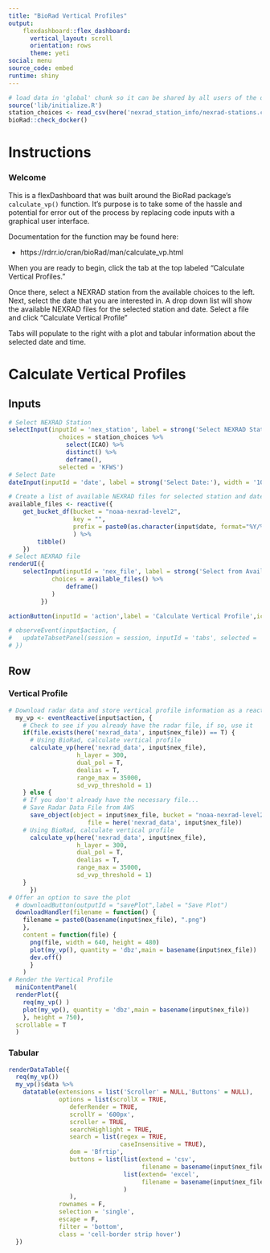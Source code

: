```yaml
---
title: "BioRad Vertical Profiles"
output: 
    flexdashboard::flex_dashboard:
      vertical_layout: scroll
      orientation: rows
      theme: yeti
social: menu
source_code: embed
runtime: shiny
---
```

    
```r

# load data in 'global' chunk so it can be shared by all users of the dashboard
source('lib/initialize.R')
station_choices <- read_csv(here('nexrad_station_info/nexrad-stations.csv'))
bioRad::check_docker()


```

Instructions
=======================================================================

### Welcome
This is a flexDashboard that was built around the BioRad package's `calculate_vp()` function. It's purpose is to take some of the hassle and potential for error out of the process by replacing code inputs with a graphical user interface. 

Documentation for the function may be found here:

* https://rdrr.io/cran/bioRad/man/calculate_vp.html


When you are ready to begin, click the tab at the top labeled "Calculate Vertical Profiles."

Once there, select a NEXRAD station from the available choices to the left. Next, select the date that you are interested in. A drop down list will show the available NEXRAD files for the selected station and date. Select a file and click "Calculate Vertical Profile"

Tabs will populate to the right with a plot and tabular information about the selected date and time. 

Calculate Vertical Profiles
=======================================================================

Inputs {.sidebar data-width=375}
-----------------------------------------------------------------------
    
```r
# Select NEXRAD Station
selectInput(inputId = 'nex_station', label = strong('Select NEXRAD Station:'), width = '100%',
              choices = station_choices %>% 
                select(ICAO) %>%
                distinct() %>% 
                deframe(),
              selected = 'KFWS')
# Select Date
dateInput(inputId = 'date', label = strong('Select Date:'), width = '100%')

# Create a list of available NEXRAD files for selected station and date
available_files <- reactive({
    get_bucket_df(bucket = "noaa-nexrad-level2", 
                  key = "",
                  prefix = paste0(as.character(input$date, format="%Y/%m/%d"),"/", input$nex_station)
                  ) %>% 
        tibble()
    })
# Select NEXRAD file
renderUI({
    selectInput(inputId = 'nex_file', label = strong('Select from Available NEXRAD Files:'), width = '100%',
            choices = available_files() %>% 
                deframe()
            )
         })

actionButton(inputId = 'action',label = 'Calculate Vertical Profile',icon = icon('satellite-dish'))

# observeEvent(input$action, {
#   updateTabsetPanel(session = session, inputId = 'tabs', selected = 'Vertical Profile')
# })

```


Row {.tabset .tabset-fade}
-----------------------------------------------------------------------

### Vertical Profile

```r

# Download radar data and store vertical profile information as a reactive variable when button clicked
  my_vp <- eventReactive(input$action, {
    # Check to see if you already have the radar file, if so, use it
    if(file.exists(here('nexrad_data', input$nex_file)) == T) {
      # Using BioRad, calculate vertical profile
      calculate_vp(here('nexrad_data', input$nex_file),
                   h_layer = 300, 
                   dual_pol = T, 
                   dealias = T,
                   range_max = 35000,
                   sd_vvp_threshold = 1)
    } else {
    # If you don't already have the necessary file...
    # Save Radar Data File from AWS
      save_object(object = input$nex_file, bucket = "noaa-nexrad-level2", key = "", secret = "", region = "us-east-1",
                      file = here('nexrad_data', input$nex_file))
    # Using BioRad, calculate vertical profile
      calculate_vp(here('nexrad_data', input$nex_file),
                   h_layer = 300, 
                   dual_pol = T, 
                   dealias = T,
                   range_max = 35000,
                   sd_vvp_threshold = 1)
    }
      })
# Offer an option to save the plot
  # downloadButton(outputId = "savePlot",label = "Save Plot")
  downloadHandler(filename = function() {
    filename = paste0(basename(input$nex_file), ".png")
    },
    content = function(file) {
      png(file, width = 640, height = 480)
      plot(my_vp(), quantity = 'dbz',main = basename(input$nex_file)) 
      dev.off()
      }
    )
# Render the Vertical Profile
  miniContentPanel(
  renderPlot({
    req(my_vp() )
    plot(my_vp(), quantity = 'dbz',main = basename(input$nex_file)) 
    }, height = 750),
  scrollable = T
  )
```

### Tabular
```r
renderDataTable({
  req(my_vp())
  my_vp()$data %>% 
    datatable(extensions = list('Scroller' = NULL,'Buttons' = NULL),
              options = list(scrollX = TRUE,
                 deferRender = TRUE,
                 scrollY = '600px',
                 scroller = TRUE,
                 searchHighlight = TRUE, 
                 search = list(regex = TRUE, 
                               caseInsensitive = TRUE),
                 dom = 'Bfrtip',
                 buttons = list(list(extend = 'csv',
                                     filename = basename(input$nex_file)),
                                list(extend= 'excel',
                                     filename = basename(input$nex_file))
                                )
                 ),
              rownames = F, 
              selection = 'single',
              escape = F,
              filter = 'bottom',
              class = 'cell-border strip hover')
  })
```

